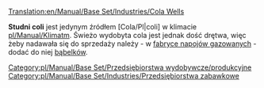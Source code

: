 [[Translation:en/Manual/Base Set/Industries/Cola Wells]]

{{pl/Manual/Base Set/Przedsiębiorstwa|image=en/Manual/Base Set/ColaWells.png
|name=Studnia coli
|climates=[[pl/Manual/Klimat]]
|accepts=Nic
|produces=[[pl/Manual/Base Set/Cargos/Cola|Cola]]
}}

'''Studni coli''' jest jedynym źródłem [Cola/Pl|coli] w klimacie [[pl/Manual/Klimat]]m. Świeżo wydobyta cola jest jednak dość drętwa, więc żeby nadawała się do sprzedaży należy - w [[pl/Manual/Base Set/Industries/Fabryka napojów gazowanych|fabryce napojów gazowanych]] - dodać do niej [[pl/Manual/Base Set/Cargos/Bąbelki|bąbelków]].

{{pl/Manual/Navbox Industries}}

[[Category:pl/Manual/Base Set/Przedsiębiorstwa wydobywcze/produkcyjne]]
[[Category:pl/Manual/Base Set/Industries/Przedsiębiorstwa zabawkowe]]